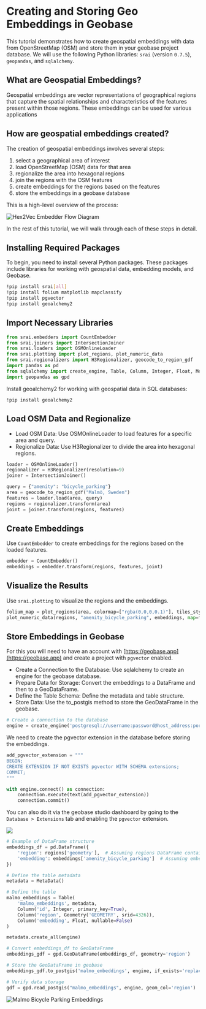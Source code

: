 # Creating and Storing Geo Embeddings in Geobase

This tutorial demonstrates how to create geospatial embeddings with data from OpenStreetMap (OSM) and store them in your geobase project database. We will use the following Python libraries: `srai` (version `0.7.5`), `geopandas`, and `sqlalchemy`.

## What are Geospatial Embeddings?

Geospatial embeddings are vector representations of geographical regions that capture the spatial relationships and characteristics of the features present within those regions. These embeddings can be used for various applications

## How are geospatial embeddings created?

The creation of geospatial embeddings involves several steps:
1. select a geographical area of interest
2. load OpenStreetMap (OSM) data for that area
3. regionalize the area into hexagonal regions
4. join the regions with the OSM features
5. create embeddings for the regions based on the features
6. store the embeddings in a geobase database

This is a high-level overview of the process:

![Hex2Vec Embedder Flow Diagram](./images/pipeline.png)

In the rest of this tutorial, we will walk through each of these steps in detail.

## Installing Required Packages

To begin, you need to install several Python packages. These packages include libraries for working with geospatial data, embedding models, and Geobase.

```bash
!pip install srai[all]
!pip install folium matplotlib mapclassify
!pip install pgvector
!pip install geoalchemy2
```

## Import Necessary Libraries

```python
from srai.embedders import CountEmbedder
from srai.joiners import IntersectionJoiner
from srai.loaders import OSMOnlineLoader
from srai.plotting import plot_regions, plot_numeric_data
from srai.regionalizers import H3Regionalizer, geocode_to_region_gdf
import pandas as pd
from sqlalchemy import create_engine, Table, Column, Integer, Float, MetaData
import geopandas as gpd
```

Install geoalchemy2 for working with geospatial data in SQL databases:
```
!pip install geoalchemy2
```

## Load OSM Data and Regionalize

- Load OSM Data: Use OSMOnlineLoader to load features for a specific area and query.
- Regionalize Data: Use H3Regionalizer to divide the area into hexagonal regions.

```python 
loader = OSMOnlineLoader()
regionalizer = H3Regionalizer(resolution=9)
joiner = IntersectionJoiner()

query = {"amenity": "bicycle_parking"}
area = geocode_to_region_gdf("Malmö, Sweden")
features = loader.load(area, query)
regions = regionalizer.transform(area)
joint = joiner.transform(regions, features)

```

## Create Embeddings
Use `CountEmbedder` to create embeddings for the regions based on the loaded features.

```python
embedder = CountEmbedder()
embeddings = embedder.transform(regions, features, joint)
```

## Visualize the Results
Use `srai.plotting` to visualize the regions and the embeddings.

```python
folium_map = plot_regions(area, colormap=["rgba(0,0,0,0.1)"], tiles_style="CartoDB positron")
plot_numeric_data(regions, "amenity_bicycle_parking", embeddings, map=folium_map)

```

## Store Embeddings in Geobase
For this you will need to have an account with [https://geobase.app](https://geobase.app) and create a project with `pgvector` enabled.

- Create a Connection to the Database: Use sqlalchemy to create an engine for the geobase database.
- Prepare Data for Storage: Convert the embeddings to a DataFrame and then to a GeoDataFrame.
- Define the Table Schema: Define the metadata and table structure.
- Store Data: Use the to_postgis method to store the GeoDataFrame in the geobase.

```python
# Create a connection to the database
engine = create_engine('postgresql://username:password@host_address:port/database')
```

We need to create the pgvector extension in the database before storing the embeddings.

```python
add_pgvector_extension = """
BEGIN;
CREATE EXTENSION IF NOT EXISTS pgvector WITH SCHEMA extensions;
COMMIT;
"""

with engine.connect() as connection:
    connection.execute(text(add_pgvector_extension))
    connection.commit()
```

You can also do it via the geobase studio dashboard by going to the `Database > Extensions` tab and enabling the `pgvector` extension.

![](./images/enable-pgvector-studio.gif)

```python
# Example of DataFrame structure
embeddings_df = pd.DataFrame({
    'region': regions['geometry'],  # Assuming regions DataFrame contains geometries
    'embedding': embeddings['amenity_bicycle_parking']  # Assuming embeddings DataFrame contains embeddings
})

# Define the table metadata
metadata = MetaData()

# Define the table
malmo_embeddings = Table(
    'malmo_embeddings', metadata,
    Column('id', Integer, primary_key=True),
    Column('region', Geometry('GEOMETRY', srid=4326)),
    Column('embedding', Float, nullable=False)
)

metadata.create_all(engine)

# Convert embeddings_df to GeoDataFrame
embeddings_gdf = gpd.GeoDataFrame(embeddings_df, geometry='region')

# Store the GeoDataFrame in geobase
embeddings_gdf.to_postgis('malmo_embeddings', engine, if_exists='replace')

# Verify data storage
gdf = gpd.read_postgis("malmo_embeddings", engine, geom_col='region')
```

![Malmo Bicycle Parking Embeddings](./images/malmo_embeddings.png)


